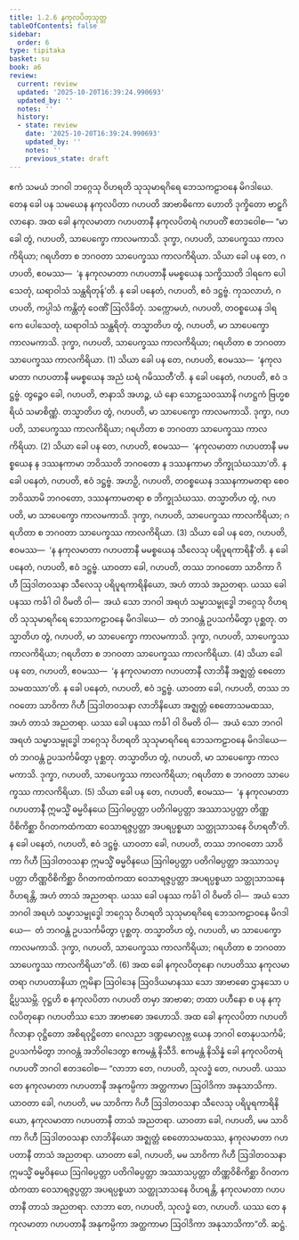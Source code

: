 ```yaml
---
title: 1.2.6 နကုလပိတုသုတ္တ
tableOfContents: false
sidebar:
  order: 6
type: tipitaka
basket: su
book: a6
review:
  current: review
  updated: '2025-10-20T16:39:24.990693'
  updated_by: ''
  notes: ''
  history:
  - state: review
    date: '2025-10-20T16:39:24.990693'
    updated_by: ''
    notes: ''
    previous_state: draft
---
```



<DynamicBreadcrumb />


<ReviewStatus review={frontmatter.review} showDetails={true} />

<HypothesisAnnotation frontmatter={frontmatter} />

<Division number="16" book="a6" e="ch" v="16" p="261">

<Paragraph number="83" book="a6">
ဧကံ သမယံ ဘဂဝါ ဘဂ္ဂေသု ဝိဟရတိ သုသုမာရဂိရေ ဘေသကဠာဝနေ မိဂဒါယေ. တေန ခေါ ပန သမယေန နကုလပိတာ ဂဟပတိ အာဗာဓိကော ဟောတိ ဒုက္ခိတော ဗာဠှဂိလာနော. အထ ခေါ နကုလမာတာ ဂဟပတာနီ နကုလပိတရံ ဂဟပတိံ ဧတဒဝေါစ—
</Paragraph>

<Paragraph number="84" book="a6">
“မာ ခေါ တွံ, ဂဟပတိ, သာပေက္ခော ကာလမကာသိ. ဒုက္ခာ, ဂဟပတိ, သာပေက္ခဿ ကာလကိရိယာ; ဂရဟိတာ စ ဘဂဝတာ သာပေက္ခဿ ကာလကိရိယာ. သိယာ ခေါ ပန တေ, ဂဟပတိ, ဧဝမဿ—  ‘န နကုလမာတာ ဂဟပတာနီ မမစ္စယေန သက္ခိဿတိ ဒါရကေ ပေါသေတုံ, ဃရာဝါသံ သန္ထရိတုန်’တိ. န ခေါ ပနေတံ, ဂဟပတိ, ဧဝံ ဒဋ္ဌဗ္ဗံ. ကုသလာဟံ, ဂဟပတိ, ကပ္ပါသံ ကန္တိတုံ ဝေဏိံ ဩလိခိတုံ. သက္ကောမဟံ, ဂဟပတိ, တဝစ္စယေန ဒါရကေ ပေါသေတုံ, ဃရာဝါသံ သန္ထရိတုံ. တသ္မာတိဟ တွံ, ဂဟပတိ, မာ သာပေက္ခော ကာလမကာသိ. ဒုက္ခာ, ဂဟပတိ, သာပေက္ခဿ ကာလကိရိယာ; ဂရဟိတာ စ ဘဂဝတာ သာပေက္ခဿ ကာလကိရိယာ. (1)
</Paragraph>

<Paragraph number="85" book="a6">
သိယာ ခေါ ပန တေ, ဂဟပတိ, ဧဝမဿ—  ‘နကုလမာတာ ဂဟပတာနီ မမစ္စယေန အညံ ဃရံ ဂမိဿတီ’တိ. န ခေါ ပနေတံ, ဂဟပတိ, ဧဝံ ဒဋ္ဌဗ္ဗံ. တွဉ္စေဝ ခေါ, ဂဟပတိ, ဇာနာသိ အဟဉ္စ, ယံ နော သောဠသဝဿာနိ ဂဟဋ္ဌကံ ဗြဟ္မစရိယံ သမာစိဏ္ဏံ. တသ္မာတိဟ တွံ, ဂဟပတိ, မာ သာပေက္ခော ကာလမကာသိ. ဒုက္ခာ, ဂဟပတိ, သာပေက္ခဿ ကာလကိရိယာ; ဂရဟိတာ စ ဘဂဝတာ သာပေက္ခဿ ကာလကိရိယာ. (2)
</Paragraph>

<Paragraph number="86" book="a6">
သိယာ ခေါ ပန တေ, ဂဟပတိ, ဧဝမဿ—  ‘နကုလမာတာ ဂဟပတာနီ မမစ္စယေန န ဒဿနကာမာ ဘဝိဿတိ ဘဂဝတော န ဒဿနကာမာ ဘိက္ခုသံဃဿာ’တိ. န ခေါ ပနေတံ, ဂဟပတိ, ဧဝံ ဒဋ္ဌဗ္ဗံ. အဟဉှိ, ဂဟပတိ, တဝစ္စယေန ဒဿနကာမတရာ စေဝ ဘဝိဿာမိ ဘဂဝတော, ဒဿနကာမတရာ စ ဘိက္ခုသံဃဿ. တသ္မာတိဟ တွံ, ဂဟပတိ, မာ သာပေက္ခော ကာလမကာသိ. ဒုက္ခာ, ဂဟပတိ, သာပေက္ခဿ ကာလကိရိယာ; ဂရဟိတာ စ ဘဂဝတာ သာပေက္ခဿ ကာလကိရိယာ. (3)
</Paragraph>

<Paragraph number="87" book="a6">
သိယာ ခေါ ပန တေ, ဂဟပတိ, ဧဝမဿ—  ‘န နကုလမာတာ ဂဟပတာနီ မမစ္စယေန သီလေသု ပရိပူရကာရိနီ’တိ. န ခေါ ပနေတံ, ဂဟပတိ, ဧဝံ ဒဋ္ဌဗ္ဗံ. ယာဝတာ ခေါ, ဂဟပတိ, တဿ ဘဂဝတော သာဝိကာ ဂိဟီ ဩဒါတဝသနာ သီလေသု ပရိပူရကာရိနိယော, အဟံ တာသံ အညတရာ. ယဿ ခေါ ပနဿ ကင်္ခါ ဝါ ဝိမတိ ဝါ—  အယံ သော ဘဂဝါ အရဟံ သမ္မာသမ္ဗုဒ္ဓေါ ဘဂ္ဂေသု ဝိဟရတိ သုသုမာရဂိရေ ဘေသကဠာဝနေ မိဂဒါယေ—  တံ ဘဂဝန္တံ ဥပသင်္ကမိတွာ ပုစ္ဆတု. တသ္မာတိဟ တွံ, ဂဟပတိ, မာ သာပေက္ခော ကာလမကာသိ. ဒုက္ခာ, ဂဟပတိ, သာပေက္ခဿ ကာလကိရိယာ; ဂရဟိတာ စ ဘဂဝတာ သာပေက္ခဿ ကာလကိရိယာ. (4)
</Paragraph>

<Paragraph number="88" book="a6">
သိယာ ခေါ ပန တေ, ဂဟပတိ, ဧဝမဿ—  ‘န နကုလမာတာ ဂဟပတာနီ လာဘိနီ အဇ္ဈတ္တံ စေတောသမထဿာ’တိ. န ခေါ ပနေတံ, ဂဟပတိ, ဧဝံ ဒဋ္ဌဗ္ဗံ. ယာဝတာ ခေါ, ဂဟပတိ, တဿ ဘဂဝတော သာဝိကာ ဂိဟီ ဩဒါတဝသနာ လာဘိနိယော အဇ္ဈတ္တံ စေတောသမထဿ, အဟံ တာသံ အညတရာ. ယဿ ခေါ ပနဿ ကင်္ခါ ဝါ ဝိမတိ ဝါ—  အယံ သော ဘဂဝါ အရဟံ သမ္မာသမ္ဗုဒ္ဓေါ ဘဂ္ဂေသု ဝိဟရတိ သုသုမာရဂိရေ ဘေသကဠာဝနေ မိဂဒါယေ—  တံ ဘဂဝန္တံ ဥပသင်္ကမိတွာ ပုစ္ဆတု. တသ္မာတိဟ တွံ, ဂဟပတိ, မာ သာပေက္ခော ကာလမကာသိ. ဒုက္ခာ, ဂဟပတိ, သာပေက္ခဿ ကာလကိရိယာ; ဂရဟိတာ စ ဘဂဝတာ သာပေက္ခဿ ကာလကိရိယာ. (5)
</Paragraph>

<Paragraph number="89" book="a6">
သိယာ ခေါ ပန တေ, ဂဟပတိ, ဧဝမဿ—  ‘န နကုလမာတာ ဂဟပတာနီ ဣမသ္မိံ ဓမ္မဝိနယေ ဩဂါဓပ္ပတ္တာ ပတိဂါဓပ္ပတ္တာ အဿာသပ္ပတ္တာ တိဏ္ဏဝိစိကိစ္ဆာ ဝိဂတကထံကထာ ဝေသာရဇ္ဇပ္ပတ္တာ အပရပ္ပစ္စယာ သတ္ထုသာသနေ ဝိဟရတီ’တိ. န ခေါ ပနေတံ, ဂဟပတိ, ဧဝံ ဒဋ္ဌဗ္ဗံ. ယာဝတာ ခေါ, ဂဟပတိ, တဿ ဘဂဝတော သာဝိကာ ဂိဟီ ဩဒါတဝသနာ ဣမသ္မိံ ဓမ္မဝိနယေ ဩဂါဓပ္ပတ္တာ ပတိဂါဓပ္ပတ္တာ အဿာသပ္ပတ္တာ တိဏ္ဏဝိစိကိစ္ဆာ ဝိဂတကထံကထာ ဝေသာရဇ္ဇပ္ပတ္တာ အပရပ္ပစ္စယာ သတ္ထုသာသနေ ဝိဟရန္တိ, အဟံ တာသံ အညတရာ. ယဿ ခေါ ပနဿ ကင်္ခါ ဝါ ဝိမတိ ဝါ—  အယံ သော ဘဂဝါ အရဟံ သမ္မာသမ္ဗုဒ္ဓေါ ဘဂ္ဂေသု ဝိဟရတိ သုသုမာရဂိရေ ဘေသကဠာဝနေ မိဂဒါယေ—  တံ ဘဂဝန္တံ ဥပသင်္ကမိတွာ ပုစ္ဆတု. တသ္မာတိဟ တွံ, ဂဟပတိ, မာ သာပေက္ခော ကာလမကာသိ. ဒုက္ခာ, ဂဟပတိ, သာပေက္ခဿ ကာလကိရိယာ; ဂရဟိတာ စ ဘဂဝတာ သာပေက္ခဿ ကာလကိရိယာ”တိ. (6)
</Paragraph>

<Paragraph number="90" book="a6">
အထ ခေါ နကုလပိတုနော ဂဟပတိဿ နကုလမာတရာ ဂဟပတာနိယာ ဣမိနာ ဩဝါဒေန ဩဝဒိယမာနဿ သော အာဗာဓော ဌာနသော ပဋိပ္ပဿမ္ဘိ. ဝုဋ္ဌဟိ စ နကုလပိတာ ဂဟပတိ တမှာ အာဗာဓာ; တထာ ပဟီနော စ ပန နကုလပိတုနော ဂဟပတိဿ သော အာဗာဓော အဟောသိ. အထ ခေါ နကုလပိတာ ဂဟပတိ ဂိလာနာ ဝုဋ္ဌိတော အစိရဝုဋ္ဌိတော ဂေလညာ ဒဏ္ဍမောလုဗ္ဘ ယေန ဘဂဝါ တေနုပသင်္ကမိ; ဥပသင်္ကမိတွာ ဘဂဝန္တံ အဘိဝါဒေတွာ ဧကမန္တံ နိသီဒိ. ဧကမန္တံ နိသိန္နံ ခေါ နကုလပိတရံ ဂဟပတိံ ဘဂဝါ ဧတဒဝေါစ—
</Paragraph>

<Paragraph number="91" book="a6">
“လာဘာ တေ, ဂဟပတိ, သုလဒ္ဓံ တေ, ဂဟပတိ. ယဿ တေ နကုလမာတာ ဂဟပတာနီ အနုကမ္ပိကာ အတ္ထကာမာ ဩဝါဒိကာ အနုသာသိကာ. ယာဝတာ ခေါ, ဂဟပတိ, မမ သာဝိကာ ဂိဟီ ဩဒါတဝသနာ သီလေသု ပရိပူရကာရိနိယော, နကုလမာတာ ဂဟပတာနီ တာသံ အညတရာ. ယာဝတာ ခေါ, ဂဟပတိ, မမ သာဝိကာ ဂိဟီ ဩဒါတဝသနာ လာဘိနိယော အဇ္ဈတ္တံ စေတောသမထဿ, နကုလမာတာ ဂဟပတာနီ တာသံ အညတရာ. ယာဝတာ ခေါ, ဂဟပတိ, မမ သာဝိကာ ဂိဟီ ဩဒါတဝသနာ ဣမသ္မိံ ဓမ္မဝိနယေ ဩဂါဓပ္ပတ္တာ ပတိဂါဓပ္ပတ္တာ အဿာသပ္ပတ္တာ တိဏ္ဏဝိစိကိစ္ဆာ ဝိဂတကထံကထာ ဝေသာရဇ္ဇပ္ပတ္တာ အပရပ္ပစ္စယာ သတ္ထုသာသနေ ဝိဟရန္တိ, နကုလမာတာ ဂဟပတာနီ တာသံ အညတရာ. လာဘာ တေ, ဂဟပတိ, သုလဒ္ဓံ တေ, ဂဟပတိ. ယဿ တေ နကုလမာတာ ဂဟပတာနီ အနုကမ္ပိကာ အတ္ထကာမာ ဩဝါဒိကာ အနုသာသိကာ”တိ.

</Paragraph>
</Division>

<Paragraph number="92" type="center" book="a6">
ဆဋ္ဌံ.
</Paragraph>